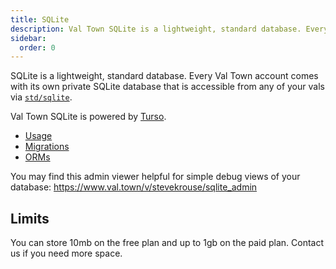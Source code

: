 ```yaml
---
title: SQLite
description: Val Town SQLite is a lightweight, standard database. Every Val Town account comes with its own private SQLite database that is accessible from any of your vals.
sidebar:
  order: 0
---
```


SQLite is a lightweight, standard database. Every Val Town account comes with its own private SQLite database that is accessible from any of your vals via [`std/sqlite`](https://www.val.town/v/std/sqlite).

Val Town SQLite is powered by [Turso](https://turso.tech/).

- [Usage](./usage)
- [Migrations](./migrations)
- [ORMs](./orms)

You may find this admin viewer helpful for simple debug views of your database: https://www.val.town/v/stevekrouse/sqlite_admin

## Limits

You can store 10mb on the free plan and up to 1gb on the paid plan. Contact us if you need more space.
